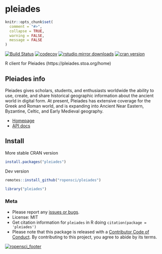 pleiades
========

```r
knitr::opts_chunk$set(
  comment = "#>",
  collapse = TRUE,
  warning = FALSE, 
  message = FALSE
)
```

[![Build Status](https://travis-ci.org/ropensci/pleiades.svg?branch=master)](https://travis-ci.org/ropensci/pleiades)
[![codecov](https://codecov.io/gh/ropensci/pleiades/branch/master/graph/badge.svg)](https://codecov.io/gh/ropensci/pleiades)
[![rstudio mirror downloads](https://cranlogs.r-pkg.org/badges/pleiades)](https://github.com/r-hub/cranlogs.app)
[![cran version](https://www.r-pkg.org/badges/version/pleiades)](https://cran.r-project.org/package=pleiades)

R client for Pleiades (https://pleiades.stoa.org/home)

## Pleiades info

Pleiades gives scholars, students, and enthusiasts worldwide the ability to use, create, and share historical geographic information about the ancient world in digital form. At present, Pleiades has extensive coverage for the Greek and Roman world, and is expanding into Ancient Near Eastern, Byzantine, Celtic, and Early Medieval geography.

+ [Homepage](https://pleiades.stoa.org/home)
+ [API docs](http://api.pleiades.stoa.org/)

## Install

More stable CRAN version

```r
install.packages("pleiades")
```

Dev version

```r
remotes::install_github("ropensci/pleiades")
```

```r
library("pleiades")
```

### Meta

* Please report any [issues or bugs](https://github.com/ropensci/pleiades/issues).
* License: MIT
* Get citation information for `pleiades` in R doing `citation(package = 'pleiades')`
* Please note that this package is released with a [Contributor Code of Conduct](https://ropensci.org/code-of-conduct/). By contributing to this project, you agree to abide by its terms.

[![ropensci_footer](https://ropensci.org/public_images/ropensci_footer.png)](https://ropensci.org)
